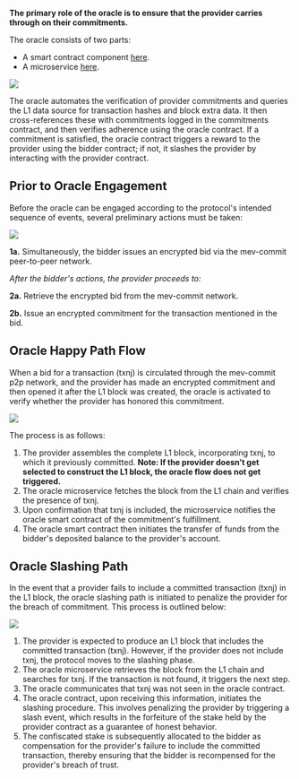 **The primary role of the oracle is to ensure that the provider carries through on their commitments.**

The oracle consists of two parts:

- A smart contract component [here](https://github.com/primev/mev-commit/blob/main/contracts/contracts/core/Oracle.sol).
- A microservice [here](https://github.com/primev/mev-commit/tree/main/oracle).

<Frame>
  <img src="/v1.0.0/images/oracle-detailed-overview.png" />
</Frame>

The oracle automates the verification of provider commitments and queries the L1 data source for transaction hashes and block extra data. It then
cross-references these with commitments logged in the commitments contract, and then
verifies adherence using the oracle contract. If a commitment is satisfied, the oracle contract triggers a
reward to the provider using the bidder contract; if not, it slashes the provider by interacting
with the provider contract.

## Prior to Oracle Engagement

Before the oracle can be engaged according to the protocol's intended sequence of events, several preliminary actions must be taken:

<Frame>
  <img src="/v1.0.0/images/oracle-before.png" />
</Frame>

**1a.** Simultaneously, the bidder issues an encrypted bid via the mev-commit peer-to-peer network.

_After the bidder's actions, the provider proceeds to:_

**2a.** Retrieve the encrypted bid from the mev-commit network.

**2b.** Issue an encrypted commitment for the transaction mentioned in the bid.

## Oracle Happy Path Flow

When a bid for a transaction (txnj) is circulated through the mev-commit p2p network, and the provider has made an encrypted commitment and then opened it after the L1 block was created, the oracle is activated to verify whether the provider has honored this commitment.
<Frame>
  <img src="/v1.0.0/images/oracle.png" />
</Frame>

The process is as follows:

1. The provider assembles the complete L1 block, incorporating txnj, to which it previously committed. **Note: If the provider doesn’t get selected to construct the L1 block, the oracle flow does not get triggered.**
2. The oracle microservice fetches the block from the L1 chain and verifies the presence of txnj.
3. Upon confirmation that txnj is included, the microservice notifies the oracle smart contract of the commitment's fulfillment.
4. The oracle smart contract then initiates the transfer of funds from the bidder's deposited balance to the provider's account.

## Oracle Slashing Path

In the event that a provider fails to include a committed transaction (txnj) in the L1 block, the oracle slashing path is initiated to penalize the provider for the breach of commitment. This process is outlined below:

<Frame>
  <img src="/v1.0.0/images/oracle-non-happy.png" />
</Frame>

1. The provider is expected to produce an L1 block that includes the committed transaction (txnj). However, if the provider does not include txnj, the protocol moves to the slashing phase.
2. The oracle microservice retrieves the block from the L1 chain and searches for txnj. If the transaction is not found, it triggers the next step.
3. The oracle communicates that txnj was not seen in the oracle contract.
4. The oracle contract, upon receiving this information, initiates the slashing procedure. This involves penalizing the provider by triggering a slash event, which results in the forfeiture of the stake held by the provider contract as a guarantee of honest behavior.
5. The confiscated stake is subsequently allocated to the bidder as compensation for the provider's failure to include the committed transaction, thereby ensuring that the bidder is recompensed for the provider's breach of trust.
